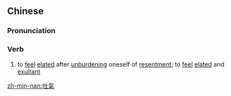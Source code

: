 ==Chinese==
{{zh-forms|s=吐气}}

===Pronunciation===
{{zh-pron
|m=tǔqì
|c=tou3 hei3
|mn=thó͘-khùi
|cat=v
}}

===Verb===
{{zh-verb}}

# to [[feel]] [[elated]] after [[unburden]]ing oneself of [[resentment]]; to [[feel]] [[elated]] and [[exultant]]

[[zh-min-nan:吐氣]]